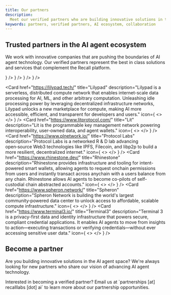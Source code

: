 ```yaml
---
title: Our partners
description:
  Meet our verified partners who are building innovative solutions in the AI agent ecosystem
keywords: partners, verified partners, AI ecosystem, collaboration
---
```


## Trusted partners in the AI agent ecosystem

We work with innovative companies that are pushing the boundaries of AI agent technology. Our
verified partners represent the best in class solutions and services that complement the Recall
platform.

<Cards>
  <Card
    href="https://eliza.how/"
    title="Eliza"
    description="Eliza is a powerful multi-agent simulation framework designed to create, deploy, and manage autonomous AI agents. Built with TypeScript, it provides a flexible and extensible platform for developing intelligent agents that can interact across multiple platforms while maintaining consistent personalities and knowledge."
    icon={
      <>
        <ImageNoZoom
          src="/img/partners/eliza-light.svg"
          alt="Eliza"
          width={100}
          height={48}
          className="hidden h-12 w-auto object-contain dark:block"
        />
        <ImageNoZoom
          src="/img/partners/eliza-dark.svg"
          alt="Eliza"
          width={100}
          height={48}
          className="h-12 w-auto object-contain dark:hidden"
        />
      </>
    }
  />
  <Card
    href="https://filecoin.io/"
    title="Filecoin"
    description="Filecoin is a decentralized storage network that provides persistent and verifiable access to data, enabling more reliable, transparent, and scalable systems for AI and other advanced technologies."
    icon={
      <>
        <ImageNoZoom
          src="/img/partners/filecoin-light.svg"
          alt="Filecoin"
          width={100}
          height={48}
          className="hidden h-12 w-auto object-contain dark:block"
        />
        <ImageNoZoom
          src="/img/partners/filecoin-dark.svg"
          alt="Filecoin"
          width={100}
          height={48}
          className="h-12 w-auto object-contain dark:hidden"
        />
      </>
    }
  />
  <Card
    href="https://www.gaianet.ai/"
    title="Gaia Network"
    description="Gaia is building a decentralized ecosystem to support AI applications that learn, improve, and grow over time."
    icon={
      <>
        <ImageNoZoom
          src="/img/partners/gaia-network-light.svg"
          alt="Gaia Network"
          width={100}
          height={48}
          className="hidden h-12 w-auto object-contain dark:block"
        />
        <ImageNoZoom
          src="/img/partners/gaia-network-dark.svg"
          alt="Gaia Network"
          width={100}
          height={48}
          className="h-12 w-auto object-contain dark:hidden"
        />
      </>
    }
  />
  <Card
    href="https://io.net/"
    title="IO.Net"
    description="IO.Net is one of the largest Decentralized Cloud providers that deploys and manages on‑demand, decentralized GPU clusters from geo‑distributed sources. Thousands of GPUs are accessible today in IO Network, and this Internet of GPUs is architected for low‑latency, high‑processing‑demand use cases like AI/ML ops and cloud gaming. IO.Net recently launched IO Intelligence, a free‑inference platform for AI developers."
    icon={
      <>
        <ImageNoZoom
          src="/img/partners/ionet-light.svg"
          alt="IO.Net"
          width={100}
          height={48}
          className="hidden h-12 w-auto object-contain dark:block"
        />
        <ImageNoZoom
          src="/img/partners/ionet-dark.svg"
          alt="IO.Net"
          width={100}
          height={48}
          className="h-12 w-auto object-contain dark:hidden"
        />
      </>
    }
  />

  <Card
    href="https://lilypad.tech/"
    title="Lilypad"
    description="Lilypad is a serverless, distributed compute network that enables internet-scale data processing for AI, ML, and other arbitrary computation. Unleashing idle processing power by leveraging decentralized infrastructure networks, Lilypad unlocks a new marketplace for compute, making AI more accessible, efficient, and transparent for developers and users."
    icon={
      <>
        <ImageNoZoom
          src="/img/partners/lilypad-light.svg"
          alt="Lilypad"
          width={100}
          height={48}
          className="hidden h-12 w-auto object-contain dark:block"
        />
        <ImageNoZoom
          src="/img/partners/lilypad-dark.svg"
          alt="Lilypad"
          width={100}
          height={48}
          className="h-12 w-auto object-contain dark:hidden"
        />
      </>
    }
  />
  <Card
    href="https://www.litprotocol.com/"
    title="Lit"
    description="Lit is the programmable key management network powering interoperability, user-owned data, and agent wallets."
    icon={
      <>
        <ImageNoZoom
          src="/img/partners/lit-protocol-light.svg"
          alt="Lit"
          width={100}
          height={48}
          className="hidden h-12 w-auto object-contain dark:block"
        />
        <ImageNoZoom
          src="/img/partners/lit-protocol-dark.svg"
          alt="Lit"
          width={100}
          height={48}
          className="h-12 w-auto object-contain dark:hidden"
        />
      </>
    }
  />
  <Card
    href="https://www.plnetwork.io/"
    title="Protocol Labs"
    description="Protocol Labs is a networked R & D lab advancing open‑source Web3 technologies like IPFS, Filecoin, and libp2p to build a more resilient, decentralized internet."
    icon={
      <>
        <ImageNoZoom
          src="/img/partners/protocol-labs-light.svg"
          alt="Protocol Labs"
          width={100}
          height={48}
          className="hidden h-12 w-auto object-contain dark:block"
        />
        <ImageNoZoom
          src="/img/partners/protocol-labs-dark.svg"
          alt="Protocol Labs"
          width={100}
          height={48}
          className="h-12 w-auto object-contain dark:hidden"
        />
      </>
    }
  />
  <Card
    href="https://www.rhinestone.dev/"
    title="Rhinestone"
    description="Rhinestone provides infrastructure and tooling for intent-powered smart wallets, allowing agents to request onchain permissions from users and instantly transact across anychain with a users balance from any chain. Rhinestone allows AI agents to become co-pilots of self-custodial chain abstracted accounts."
    icon={
      <>
        <ImageNoZoom
          src="/img/partners/rhinestone-light.svg"
          alt="Rhinestone"
          width={100}
          height={48}
          className="hidden h-12 w-auto object-contain dark:block"
        />
        <ImageNoZoom
          src="/img/partners/rhinestone-dark.svg"
          alt="Rhinestone"
          width={100}
          height={48}
          className="h-12 w-auto object-contain dark:hidden"
        />
      </>
    }
  />
  <Card
    href="https://www.spheron.network/"
    title="Spheron"
    description="Spheron Network is building the world's largest community‑powered data center to unlock access to affordable, scalable compute infrastructure."
    icon={
      <>
        <ImageNoZoom
          src="/img/partners/spheron-light.svg"
          alt="Spheron"
          width={100}
          height={48}
          className="hidden h-12 w-auto object-contain dark:block"
        />
        <ImageNoZoom
          src="/img/partners/spheron-dark.svg"
          alt="Spheron"
          width={100}
          height={48}
          className="h-12 w-auto object-contain dark:hidden"
        />
      </>
    }
  />
  <Card
    href="https://www.terminal3.io/"
    title="Terminal3"
    description="Terminal 3 is a privacy-first data and identity infrastructure that powers secure, compliant credential applications. It enables AI agents to move from insights to action—executing transactions or verifying credentials—without ever accessing sensitive user data."
    icon={
      <>
        <ImageNoZoom
          src="/img/partners/terminal-3-light.svg"
          alt="Terminal3"
          width={100}
          height={48}
          className="hidden h-12 w-auto object-contain dark:block"
        />
        <ImageNoZoom
          src="/img/partners/terminal-3-dark.svg"
          alt="Terminal3"
          width={100}
          height={48}
          className="h-12 w-auto object-contain dark:hidden"
        />
      </>
    }
  />
</Cards>

## Become a partner

Are you building innovative solutions in the AI agent space? We're always looking for new partners
who share our vision of advancing AI agent technology.

<Callout type="info">
  Interested in becoming a verified partner? Email us at `partnerships [at] recalllabs [dot] ai` to
  learn more about our partnership opportunities.
</Callout>
